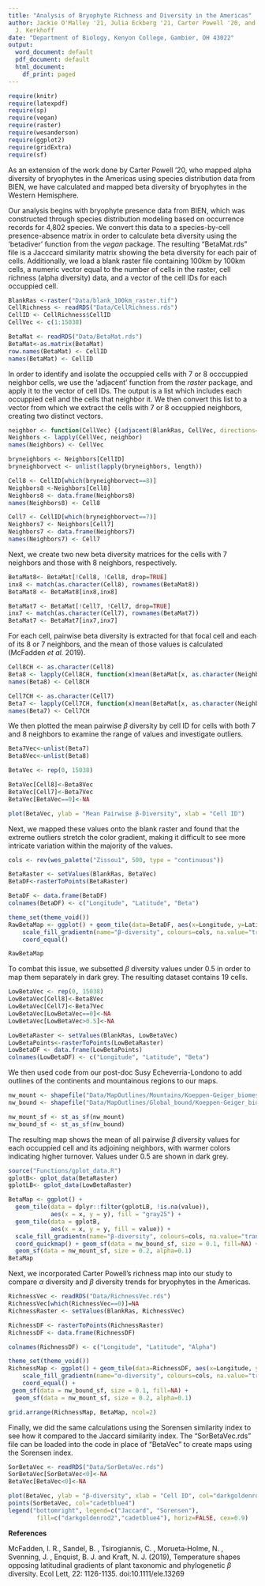 ```yaml
---
title: "Analysis of Bryophyte Richness and Diversity in the Americas"
author: Jackie O'Malley '21, Julia Eckberg '21, Carter Powell '20, and Dr. Andrew
  J. Kerkhoff
date: "Department of Biology, Kenyon College, Gambier, OH 43022"
output:
  word_document: default
  pdf_document: default
  html_document:
    df_print: paged
---
```


```r
require(knitr)
require(latexpdf)
require(sp)
require(vegan)
require(raster)
require(wesanderson)
require(ggplot2)
require(gridExtra)
require(sf)
```

As an extension of the work done by Carter Powell '20, who mapped alpha diversity of bryophytes in the Americas using species distribution data from BIEN, we have calculated and mapped beta diversity of bryophytes in the Western Hemisphere.


Our analysis begins with bryophyte presence data from BIEN, which was constructed through species distribution modeling based on occurrence records for 4,802 species. We convert this data to a species-by-cell presence-absence matrix in order to calculate beta diversity using the 'betadiver' function from the *vegan* package. The resulting "BetaMat.rds" file is a Jacccard similarity matrix showing the beta diversity for each pair of cells. Additionally, we load a blank raster file containing 100km by 100km cells, a numeric vector equal to the number of cells in the raster, cell richness (alpha diversity) data, and a vector of the cell IDs for each occuppied cell. 

```r
BlankRas <-raster("Data/blank_100km_raster.tif")
CellRichness <- readRDS("Data/CellRichness.rds")
CellID <- CellRichness$CellID
CellVec <- c(1:15038)

BetaMat <- readRDS("Data/BetaMat.rds")
BetaMat<-as.matrix(BetaMat)
row.names(BetaMat) <- CellID
names(BetaMat) <- CellID
```

In order to identify and isolate the occuppied cells with 7 or 8 occcuppied neighbor cells, we use the 'adjacent' function from the *raster* package, and apply it to the vector of cell IDs. The output is a list which includes each occuppied cell and the cells that neighbor it. We then convert this list to a vector from which we extract the cells with 7 or 8 occuppied neighbors, creating two distinct vectors.

```r
neighbor <- function(CellVec) {(adjacent(BlankRas, CellVec, directions=8, pairs=FALSE, target=CellID, sorted=TRUE, include=FALSE, id=FALSE))}
Neighbors <- lapply(CellVec, neighbor)
names(Neighbors) <- CellVec

bryneighbors <- Neighbors[CellID]
bryneighborvect <- unlist(lapply(bryneighbors, length))

Cell8 <- CellID[which(bryneighborvect==8)]
Neighbors8 <-Neighbors[Cell8]
Neighbors8 <- data.frame(Neighbors8)
names(Neighbors8) <- Cell8

Cell7 <- CellID[which(bryneighborvect==7)]
Neighbors7 <- Neighbors[Cell7]
Neighbors7 <- data.frame(Neighbors7)
names(Neighbors7) <- Cell7
```


Next, we create two new beta diversity matrices for the cells with 7 neighbors and those with 8 neighbors, respectively. 
```r
BetaMat8<- BetaMat[!Cell8, !Cell8, drop=TRUE]
inx8 <- match(as.character(Cell8), rownames(BetaMat8))
BetaMat8 <- BetaMat8[inx8,inx8]

BetaMat7 <- BetaMat[!Cell7, !Cell7, drop=TRUE]
inx7 <- match(as.character(Cell7), rownames(BetaMat7))
BetaMat7 <- BetaMat7[inx7,inx7]
```


For each cell, pairwise beta diversity is extracted for that focal cell and each of its 8 or 7 neighbors, and the mean of those values is calculated (McFadden *et al.* 2019). 

```r
Cell8CH <- as.character(Cell8)
Beta8 <- lapply(Cell8CH, function(x)mean(BetaMat[x, as.character(Neighbors8[,x])]))
names(Beta8) <- Cell8CH

Cell7CH <- as.character(Cell7)
Beta7 <- lapply(Cell7CH, function(x)mean(BetaMat[x, as.character(Neighbors7[,x])]))
names(Beta7) <- Cell7CH
```


We then plotted the mean pairwise $\beta$ diversity by cell ID for cells with both 7 and 8 neighbors to examine the range of values and investigate outliers.
```r
Beta7Vec<-unlist(Beta7)
Beta8Vec<-unlist(Beta8)

BetaVec <- rep(0, 15038)

BetaVec[Cell8]<-Beta8Vec
BetaVec[Cell7]<-Beta7Vec
BetaVec[BetaVec==0]<-NA

plot(BetaVec, ylab = "Mean Pairwise β-Diversity", xlab = "Cell ID")
```


Next, we mapped these values onto the blank raster and found that the extreme outliers stretch the color gradient, making it difficult to see more intricate variation within the majority of the values. 
```r
cols <- rev(wes_palette("Zissou1", 500, type = "continuous"))

BetaRaster <- setValues(BlankRas, BetaVec)
BetaDF<-rasterToPoints(BetaRaster)

BetaDF <- data.frame(BetaDF)
colnames(BetaDF) <- c("Longitude", "Latitude", "Beta")

theme_set(theme_void())
RawBetaMap <- ggplot() + geom_tile(data=BetaDF, aes(x=Longitude, y=Latitude, fill=Beta)) + 
    scale_fill_gradientn(name="β-diversity", colours=cols, na.value="transparent", limits = c(0,1)) + 
    coord_equal() 

RawBetaMap
```


To combat this issue, we subsetted $\beta$ diversity values under 0.5 in order to map them separately in dark grey. The resulting dataset contains 19 cells.
```r
LowBetaVec <- rep(0, 15038)
LowBetaVec[Cell8]<-Beta8Vec
LowBetaVec[Cell7]<-Beta7Vec
LowBetaVec[LowBetaVec==0]<-NA
LowBetaVec[LowBetaVec>0.5]<-NA

LowBetaRaster <- setValues(BlankRas, LowBetaVec)
LowBetaPoints<-rasterToPoints(LowBetaRaster)
LowBetaDF <- data.frame(LowBetaPoints)
colnames(LowBetaDF) <- c("Longitude", "Latitude", "Beta")
```


We then used code from our post-doc Susy Echeverria-Londono to add outlines of the continents and mountainous regions to our maps.
```r
nw_mount <- shapefile("Data/MapOutlines/Mountains/Koeppen-Geiger_biomes.shp")
nw_bound <- shapefile("Data/MapOutlines/Global_bound/Koeppen-Geiger_biomes.shp")

nw_mount_sf <- st_as_sf(nw_mount)
nw_bound_sf <- st_as_sf(nw_bound)
```


The resulting map shows the mean of all pairwise $\beta$ diversity values for each occuppied cell and its adjoining neighbors, with warmer colors indicating higher turnover. Values under 0.5 are shown in dark grey.
```r
source("Functions/gplot_data.R")
gplotB<- gplot_data(BetaRaster)
gplotLB<- gplot_data(LowBetaRaster)

BetaMap <- ggplot() +
  geom_tile(data = dplyr::filter(gplotLB, !is.na(value)), 
            aes(x = x, y = y), fill = "gray25") +
  geom_tile(data = gplotB, 
            aes(x = x, y = y, fill = value)) +
  scale_fill_gradientn(name="β-diversity", colours=cols, na.value="transparent", limits = c(0.5,1)) +
  coord_quickmap() + geom_sf(data = nw_bound_sf, size = 0.1, fill=NA) + 
  geom_sf(data = nw_mount_sf, size = 0.2, alpha=0.1)
BetaMap
```


Next, we incorporated Carter Powell's richness map into our study to compare $\alpha$ diversity and $\beta$ diversity trends for bryophytes in the Americas. 
```r
RichnessVec <- readRDS("Data/RichnessVec.rds")
RichnessVec[which(RichnessVec==0)]=NA
RichnessRaster <- setValues(BlankRas, RichnessVec)

RichnessDF <- rasterToPoints(RichnessRaster)
RichnessDF <- data.frame(RichnessDF)

colnames(RichnessDF) <- c("Longitude", "Latitude", "Alpha")

theme_set(theme_void())
RichnessMap <- ggplot() + geom_tile(data=RichnessDF, aes(x=Longitude, y=Latitude, fill=Alpha)) +   
    scale_fill_gradientn(name="α-diversity", colours=cols, na.value="transparent") +
    coord_equal() +
 geom_sf(data = nw_bound_sf, size = 0.1, fill=NA) + 
  geom_sf(data = nw_mount_sf, size = 0.2, alpha=0.1)

grid.arrange(RichnessMap, BetaMap, ncol=2)
```


Finally, we did the same calculations using the Sorensen similarity index to see how it compared to the Jaccard similarity index. The "SorBetaVec.rds" file can be loaded into the code in place of "BetaVec" to create maps using the Sorensen index.
```r
SorBetaVec <- readRDS("Data/SorBetaVec.rds")
SorBetaVec[SorBetaVec<0]<-NA
BetaVec[BetaVec<0]<-NA

plot(BetaVec, ylab = "β-diversity", xlab = "Cell ID", col="darkgoldenrod2")
points(SorBetaVec, col="cadetblue4")
legend("bottomright", legend=c("Jaccard", "Sorensen"),
        fill=c("darkgoldenrod2","cadetblue4"), horiz=FALSE, cex=0.9)
```


**References**

McFadden, I. R., Sandel, B. , Tsirogiannis, C. , Morueta‐Holme, N. , Svenning, J. , Enquist, B. J. and Kraft, N. J. (2019), Temperature shapes opposing latitudinal gradients of plant taxonomic and phylogenetic $\beta$ diversity. Ecol Lett, 22: 1126-1135. doi:10.1111/ele.13269
